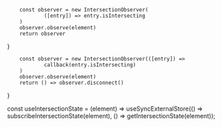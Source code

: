 
        const observer = new IntersectionObserver(
                ([entry]) => entry.isIntersecting
        )
        observer.observe(element)
        return observer
}

        const observer = new IntersectionObserver(([entry]) =>
                callback(entry.isIntersecting)
        )
        observer.observe(element)
        return () => observer.disconnect()
}

const useIntersectionState = (element) => useSyncExternalStore(() => subscribeIntersectionState(element), () => getIntersectionState(element));
